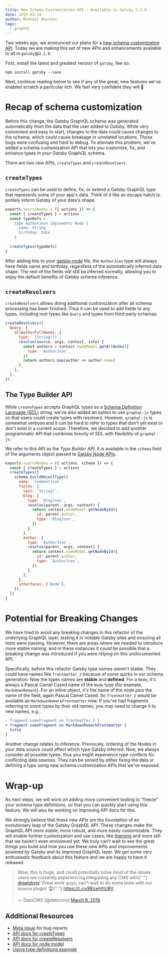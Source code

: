 ```yaml
---
title: New Schema Customization API - Available in Gatsby 2.2.0
date: 2019-03-19
author: Mikhail Novikov
tags:
  - graphql
---
```


Two weeks ago, we announced our plans for a [new schema customization API](/blog/2019-03-04-new-schema-customization/). Today we are making this set of new APIs and enhancements available to all in `gatsby`@`2.2.0`.

First, install the latest and greatest version of `gatsby`, like so:

```shell
npm install gatsby --save
```

Next, continue reading below to see if any of the great, new features we've enabled scratch a particular itch. We feel very confident they will 💜

# Recap of schema customization

Before this change, the Gatsby GraphQL schema was generated automatically from the data that the user added to Gatsby. While very convenient and easy to start, changes to the data could cause changes to the schema, which could cause breakage in unrelated locations. Those bugs were confusing and hard to debug. To alleviate this problem, we've added a schema customization API that lets you customize, fix, and enhance types in your Gatsby GraphQL schema.

There are two new APIs, `createTypes` and `createResolvers`.

## `createTypes`

`createTypes` can be used to define, fix, or extend a Gatsby GraphQL type that represents some of your app's data. Think of it like an escape hatch to politely inform Gatsby of your data's shape.

```js:title=gatsby-node.js
exports.sourceNodes = ({ actions }) => {
  const { createTypes } = actions
  const typeDefs = `
    type AuthorJson implements Node {
      name: String
      birthday: Date
    }
  `
  createTypes(typeDefs)
}
```

After adding this to your [gatsby-node](/docs/gatsby-project-structure/#files) file, the `AuthorJson` type will always have fields name and birthday, regardless of the automatically inferred data shape. The rest of the fields will still be inferred normally, allowing you to enjoy the default benefits of Gatsby schema inference.

## `createResolvers`

`createResolvers` allows doing additional customization after all schema processing has been finished. Thus it can be used to add fields to any types, including root types like `Query` and types from third party schemas.

```js:title=gatsby-node.js
createResolvers({
  Query: {
    allAuthorFullNames: {
      type: `[String!]!`,
      resolve(source, args, context, info) {
        const authors = context.nodeModel.getAllNodes({
          type: `AuthorJson`,
        })
        return authors.map(author => author.name)
      },
    },
  },
})
```

## The Type Builder API

While `createTypes` accepts GraphQL types as a [Schema Definition Language (SDL)](https://graphql.org/learn/schema/) string, we've also added an option to use `graphql-js` types so that users could create types with resolvers. However, `graphql-js` is somewhat verbose and it can be hard to refer to types that don't yet exist or don't exist in a current scope. Therefore, we decided to add another programmatic API that combines brevity of SDL with flexibility of `graphql-js`.

We refer to this API as the _Type Builder API_. It is available in the `schema` field of the arguments object passed to [Gatsby Node APIs](/docs/node-apis/).

```js:title=gatsby-node.js
exports.sourceNodes = ({ actions, schema }) => {
  const { createTypes } = actions
  createTypes([
    schema.buildObjectType({
      name: `CommentJson`,
      fields: {
        text: `String!`,
        blog: {
          type: `BlogJson`,
          resolve(parent, args, context) {
            return context.nodeModel.getNodeById({
              id: parent.author,
              type: `BlogJson`,
            })
          },
        },
        author: {
          type: `AuthorJson`,
          resolve(parent, args, context) {
            return context.nodeModel.getNodeById({
              id: parent.author,
              type: `AuthorJson`,
            })
          },
        },
      },
      interfaces: [`Node`],
    }),
  ])
}
```

# Potential for Breaking Changes

We have tried to avoid any breaking changes in this refactor of the underlying GraphQL layer, testing it in notable Gatsby sites and ensuring all tests were passing. However, there are areas where we needed to introduce more stable naming, and in these instances it _could_ be possible that a breaking change was introduced if you were relying on this undocumented API.

Specifically, before this refactor Gatsby type names weren't stable. They could have names like `frontmatter_2` because of some quirks in our schema generation. Now the types names are **stable** and **defined**. For a `Node`, it's always a Pascal Camel Cased name of the `Node` type (for example, `MarkdownRemark`). For an inline object, it's the name of the node plus the name of the field, again Pascal Camel Cased. So `frontmatter_2` would be available as `MarkdownRemarkFrontmatter` now. If you've had fragments referring to some types by their old names, you may need to change it to new names, e.g.:

```diff
- fragment someFragment on frontmatter_2 {
+ fragment someFragment on MarkdownRemarkFrontmatter {
  title
}
```

Another change relates to inference. Previously, ordering of the Nodes in your data source could affect which type Gatsby inferred. Now, we always consider all possible types, thus you might experience type conflicts for conflicting data sources. They can be solved by either fixing the data or defining a type using new schema customization APIs that we've exposed.

# Wrap-up

As next steps, we will work on adding more convenient tooling to "freeze" your schema type definitions, so that you can quickly start using this feature. We will also be working on improving API docs for this.

We strongly believe that these new APIs are the foundation of an evolutionary leap of the Gatsby GraphQL API. These changes make the GraphQL API more stable, more robust, and more easily customizable. They will enable further customization and use cases, like [theming](/blog/2018-11-11-introducing-gatsby-themes/) and more still that we haven't even envisioned yet. We truly can't wait to see the great things you build and how you use these new APIs and improvements powered by Gatsby and its improved GraphQL layer. We got some very enthusiastic feedback about this feature and we are happy to have it released.

<blockquote class="twitter-tweet" data-lang="en">
  <p lang="en" dir="ltr">
    Wow, this is huge, and could potentially solve most of the issues users are
    currently experiencing integrating any CMS with{" "}
    <a href="https://twitter.com/gatsbyjs?ref_src=twsrc%5Etfw">@gatsbyjs</a>!
    Great work guys, can&#39;t wait to do some tests with our source plugin! 🏆{" "}
    <a href="https://t.co/REcehYiU8V">https://t.co/REcehYiU8V</a>
  </p>
  &mdash; DatoCMS (@datocms) <a href="https://twitter.com/datocms/status/1103896814351048704?ref_src=twsrc%5Etfw">March 8, 2019</a>
</blockquote>

## Additional Resources

- [Meta issue](https://github.com/gatsbyjs/gatsby/issues/12272) for bug reports
- [API docs for createTypes](/docs/actions/#createTypes)
- [API docs for createResolvers](/docs/node-apis/#createResolvers)
- [API docs for node model](/docs/node-model)
- [Using type definitions example](https://github.com/gatsbyjs/gatsby/tree/master/examples/using-type-definitions)
